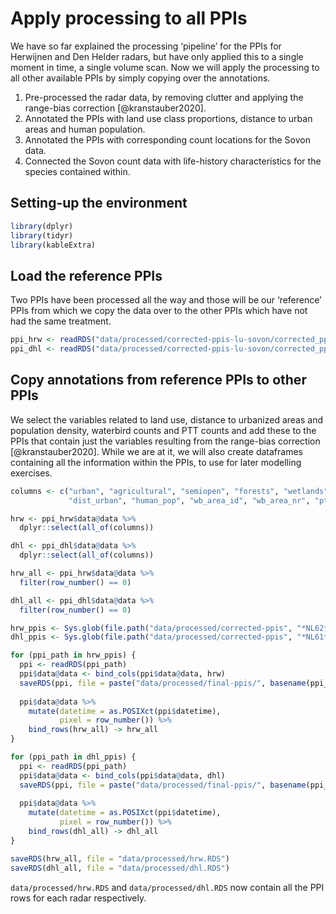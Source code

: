 # Apply processing to all PPIs

We have so far explained the processing 'pipeline' for the PPIs for Herwijnen and Den Helder radars, but have only applied this to a single moment in time, a single volume scan. Now we will apply the processing to all other available PPIs by simply copying over the annotations.

1. Pre-processed the radar data, by removing clutter and applying the range-bias correction [@kranstauber2020].
2. Annotated the PPIs with land use class proportions, distance to urban areas and human population.
3. Annotated the PPIs with corresponding count locations for the Sovon data.
4. Connected the Sovon count data with life-history characteristics for the species contained within.

## Setting-up the environment

```r
library(dplyr)
library(tidyr)
library(kableExtra)
```


## Load the reference PPIs
Two PPIs have been processed all the way and those will be our 'reference' PPIs from which we copy the data over to the other PPIs which have not had the same treatment.

```r
ppi_hrw <- readRDS("data/processed/corrected-ppis-lu-sovon/corrected_ppi_hrw_lu_sovon.RDS")
ppi_dhl <- readRDS("data/processed/corrected-ppis-lu-sovon/corrected_ppi_dhl_lu_sovon.RDS")
```

## Copy annotations from reference PPIs to other PPIs

We select the variables related to land use, distance to urbanized areas and population density, waterbird counts and PTT counts and add these to the PPIs that contain just the variables resulting from the range-bias correction [@kranstauber2020]. While we are at it, we will also create dataframes containing all the information within the PPIs, to use for later modelling exercises.

```r
columns <- c("urban", "agricultural", "semiopen", "forests", "wetlands", "waterbodies",
             "dist_urban", "human_pop", "wb_area_id", "wb_area_nr", "ptt_route")

hrw <- ppi_hrw$data@data %>%
  dplyr::select(all_of(columns))

dhl <- ppi_dhl$data@data %>%
  dplyr::select(all_of(columns))

hrw_all <- ppi_hrw$data@data %>%
  filter(row_number() == 0)

dhl_all <- ppi_dhl$data@data %>%
  filter(row_number() == 0)

hrw_ppis <- Sys.glob(file.path("data/processed/corrected-ppis", "*NL62*"))
dhl_ppis <- Sys.glob(file.path("data/processed/corrected-ppis", "*NL61*"))

for (ppi_path in hrw_ppis) {
  ppi <- readRDS(ppi_path)
  ppi$data@data <- bind_cols(ppi$data@data, hrw)
  saveRDS(ppi, file = paste("data/processed/final-ppis/", basename(ppi_path), sep = ""))
  
  ppi$data@data %>%
    mutate(datetime = as.POSIXct(ppi$datetime),
           pixel = row_number()) %>%
    bind_rows(hrw_all) -> hrw_all
}

for (ppi_path in dhl_ppis) {
  ppi <- readRDS(ppi_path)
  ppi$data@data <- bind_cols(ppi$data@data, dhl)
  saveRDS(ppi, file = paste("data/processed/final-ppis/", basename(ppi_path), sep = ""))
  
  ppi$data@data %>%
    mutate(datetime = as.POSIXct(ppi$datetime),
           pixel = row_number()) %>%
    bind_rows(dhl_all) -> dhl_all
}

saveRDS(hrw_all, file = "data/processed/hrw.RDS")
saveRDS(dhl_all, file = "data/processed/dhl.RDS")
```

`data/processed/hrw.RDS` and `data/processed/dhl.RDS` now contain all the PPI rows for each radar respectively.

